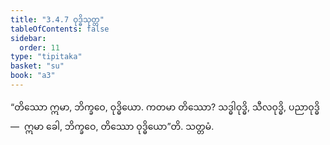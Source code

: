 ```yaml
---
title: "3.4.7 ဝုဒ္ဓိသုတ္တ"
tableOfContents: false
sidebar:
  order: 11
type: "tipitaka"
basket: "su"
book: "a3"
---
```



<DynamicBreadcrumb />

<Division number="140" book="a3">

<Paragraph number="1032" book="a3">
“တိဿော ဣမာ, ဘိက္ခဝေ, ဝုဒ္ဓိယော. ကတမာ တိဿော? သဒ္ဓါဝုဒ္ဓိ, သီလဝုဒ္ဓိ, ပညာဝုဒ္ဓိ—  ဣမာ ခေါ, ဘိက္ခဝေ, တိဿော ဝုဒ္ဓိယော”တိ.

</Paragraph>
</Division>

<Paragraph number="1033" type="center" book="a3">
သတ္တမံ.
</Paragraph>